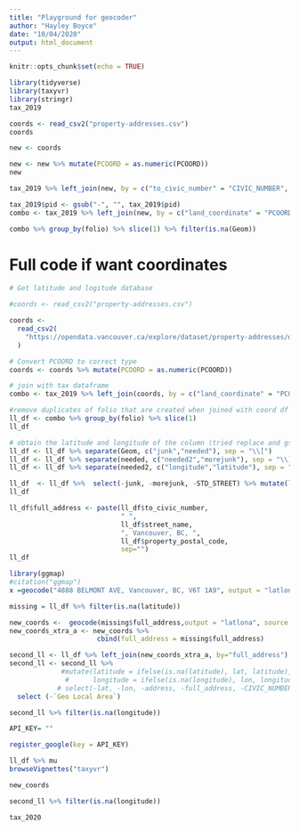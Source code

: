 ```yaml
---
title: "Playground for geocoder"
author: "Hayley Boyce"
date: "10/04/2020"
output: html_document
---
```


```r
knitr::opts_chunk$set(echo = TRUE)
```

```r
library(tidyverse)
library(taxyvr)
library(stringr)
tax_2019
```

```r
coords <- read_csv2("property-addresses.csv")
coords
```

```r
new <- coords

new <- new %>% mutate(PCOORD = as.numeric(PCOORD))
new
```

```r
tax_2019 %>% left_join(new, by = c("to_civic_number" = "CIVIC_NUMBER", "street_name" = "street_name") )
```

```r
tax_2019$pid <- gsub("-", "", tax_2019$pid)
combo <- tax_2019 %>% left_join(new, by = c("land_coordinate" = "PCOORD") )

```

```r
combo %>% group_by(folio) %>% slice(1) %>% filter(is.na(Geom))
```


# Full code if want coordinates 

```r

# Get latitude and logitude database

#coords <- read_csv2("property-addresses.csv")

coords <-
  read_csv2(
    "https://opendata.vancouver.ca/explore/dataset/property-addresses/download/?format=csv&timezone=America/Los_Angeles&lang=en&use_labels_for_header=true&csv_separator=%3B"
  )

# Convert PCOORD to correct type 
coords <- coords %>% mutate(PCOORD = as.numeric(PCOORD))

# join with tax dataframe 
combo <- tax_2019 %>% left_join(coords, by = c("land_coordinate" = "PCOORD") )

#remove duplicates of folio that are created when joined with coord df
ll_df <- combo %>% group_by(folio) %>% slice(1) 
ll_df
```



```r

# obtain the latitude and longitude of the column (tried replace and gsub without success)
ll_df <- ll_df %>% separate(Geom, c("junk","needed"), sep = "\\[") 
ll_df <- ll_df %>% separate(needed, c("needed2","morejunk"), sep = "\\]") 
ll_df <- ll_df %>% separate(needed2, c("longitude","latitude"), sep = "\\,")

ll_df  <- ll_df %>%  select(-junk, -morejunk, -STD_STREET) %>% mutate(longitude = as.numeric(longitude), latitude = as.numeric(latitude))
ll_df
```



```r
ll_df$full_address <- paste(ll_df$to_civic_number, 
                            " ",
                            ll_df$street_name,
                            ", Vancouver, BC, ",
                            ll_df$property_postal_code,
                            sep="")
ll_df
```

```R
library(ggmap)
#citation("ggmap")
x =geocode("4888 BELMONT AVE, Vancouver, BC, V6T 1A9", output = "latlona", source = "google")
```

```r
missing = ll_df %>% filter(is.na(latitude))
```



```r
new_coords <-  geocode(missing$full_address,output = "latlona", source = "google")
new_coords_xtra_a <- new_coords %>%
                      cbind(full_address = missing$full_address)
```




```r
second_ll <- ll_df %>% left_join(new_coords_xtra_a, by="full_address")
second_ll <- second_ll %>% 
             #mutate(latitude = ifelse(is.na(latitude), lat, latitude),
              #      longitude = ifelse(is.na(longitude), lon, longitude)) %>% 
            # select(-lat, -lon, -address, -full_address, -CIVIC_NUMBER, -P_PARCEL_ID, -SITE_ID) %>%
  select (-`Geo Local Area`)

second_ll %>% filter(is.na(longitude))
```



```r
API_KEY= ""

register_google(key = API_KEY)
```

```r
ll_df %>% mu
browseVignettes("taxyvr")
```

```R
new_coords
```


```r
second_ll %>% filter(is.na(longitude))
```

```r
tax_2020
```

